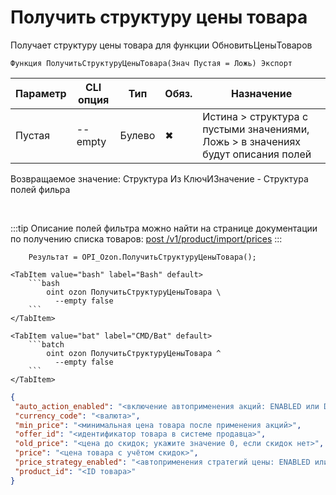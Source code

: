﻿---
sidebar_position: 8
---


# Получить структуру цены товара
 Получает структуру цены товара для функции ОбновитьЦеныТоваров



`Функция ПолучитьСтруктуруЦеныТовара(Знач Пустая = Ложь) Экспорт`

  | Параметр | CLI опция | Тип | Обяз. | Назначение |
  |-|-|-|-|-|
  | Пустая | --empty | Булево | &#x2716; | Истина > структура с пустыми значениями, Ложь > в значениях будут описания полей |

  
  Возвращаемое значение:   Структура Из КлючИЗначение - Структура полей фильра

<br/>

:::tip
Описание полей фильтра можно найти на странице документации по получению списка товаров: [post /v1/product/import/prices](https://docs.ozon.ru/api/seller/#operation/ProductAPI_ImportProductsPrices)
:::
<br/>


```bsl title="Пример использования для 1С:Предприятие/OneScript"
    Результат = OPI_Ozon.ПолучитьСтруктуруЦеныТовара();
```
    

 <Tabs>
  
    <TabItem value="bash" label="Bash" default>
        ```bash
            oint ozon ПолучитьСтруктуруЦеныТовара \
              --empty false
        ```
    </TabItem>
  
    <TabItem value="bat" label="CMD/Bat" default>
        ```batch
            oint ozon ПолучитьСтруктуруЦеныТовара ^
              --empty false
        ```
    </TabItem>
</Tabs>


```json title="Результат"
{
 "auto_action_enabled": "<включение автоприменения акций: ENABLED или DISABLED>",
 "currency_code": "<валюта>",
 "min_price": "<минимальная цена товара после применения акций>",
 "offer_id": "<идентификатор товара в системе продавца>",
 "old_price": "<цена до скидок; укажите значение 0, если скидок нет>",
 "price": "<цена товара с учётом скидок>",
 "price_strategy_enabled": "<автоприменения стратегий цены: ENABLED или DISABLED>",
 "product_id": "<ID товара>"
}
```
